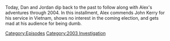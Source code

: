 {{DEFAULTSORT:
    #_EPISODE_0793:January 27-29, 2004
}}{{Episode
    | title             = January 27-29, 2004
    | caption           = Listen to this episode on [https://knowledgefight.libsyn.com/793-january-27-29-2004 Libsyn] [https://open.spotify.com/episode/6sekyAcRHpf8ZzxCOwBKx7 Spotify], Read the [[Transcript/793: January 27-29, 2004|Unofficial Transcript]], View discussion on [https://reddit.com/12e8xcy Reddit]
    | episodeNumber     = 793
    | length            = 01:05:35
    | airDate           = April 7, 2023
    | coverageStartDate = January 27, 2004
    | coverageEndDate   = January 29, 2004
    | episodeType       = [[:Category:2003 Investigation|2003 Investigation]]
    | appearance        = [[John Kerry]], [[Osama Bin Laden]], [[Howard Dean]], [[John Wayne]]
    | previousEpisode   = [[792: Chatting With Jeff Sharlet]]
    | nextEpisode       = [[794: January 30-February 2, 2004]]
}}

{{Stub}}

Today, Dan and Jordan dip back to the past to follow along with Alex's adventures through 2004. In this installment, Alex commends John Kerry for his service in Vietnam, shows no interest in the coming election, and gets mad at his audience for being dumb.

[[Category:Episodes]]
[[Category:2003 Investigation]]
